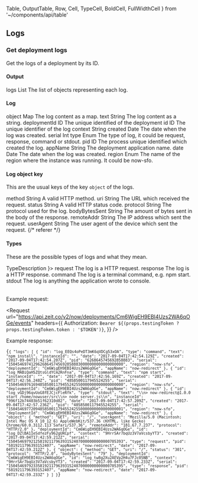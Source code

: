   Table,
  OutputTable,
  Row,
  Cell,
  TypeCell,
  BoldCell,
  FullWidthCell
} from '~/components/api/table'

## Logs

### Get deployment logs
<Endpoint method="GET" url="/v2/now/deployments/:id/events" />

Get the logs of a deployment by its ID.

#### Output
<OutputTable>
  <Row>
    <BoldCell>logs</BoldCell>
    <TypeCell>List</TypeCell>
    <Cell>The list of objects representing each log.</Cell>
  </Row>
</OutputTable>

#### Log
<OutputTable>
  <Row>
    <BoldCell>object</BoldCell>
    <TypeCell>Map</TypeCell>
    <Cell>The log content as a map.</Cell>
  </Row>
  <Row>
    <BoldCell>text</BoldCell>
    <TypeCell>String</TypeCell>
    <Cell>The log content as a string.</Cell>
  </Row>
  <Row>
    <BoldCell>deploymentId</BoldCell>
    <TypeCell>ID</TypeCell>
    <Cell>The unique identified of the deployment</Cell>
  </Row>
  <Row>
    <BoldCell>id</BoldCell>
    <TypeCell>ID</TypeCell>
    <Cell>The unique identifier of the log</Cell>
  </Row>
  <Row>
    <BoldCell>context</BoldCell>
    <TypeCell>String</TypeCell>
    <Cell></Cell>
  </Row>
  <Row>
    <BoldCell>created</BoldCell>
    <TypeCell>Date</TypeCell>
    <Cell>The date when the log was created.</Cell>
  </Row>
  <Row>
    <BoldCell>serial</BoldCell>
    <TypeCell>Int</TypeCell>
    <Cell></Cell>
  </Row>
  <Row>
    <BoldCell>type</BoldCell>
    <TypeCell>Enum</TypeCell>
    <Cell>The type of log, it could be <InlineCode>request</InlineCode>, <InlineCode>response</InlineCode>, <InlineCode>command</InlineCode> or <InlineCode>stdout</InlineCode>.</Cell>
  </Row>
  <Row>
    <BoldCell>pid</BoldCell>
    <TypeCell>ID</TypeCell>
    <Cell>The process unique identified which created the log.</Cell>
  </Row>
  <Row>
    <BoldCell>appName</BoldCell>
    <TypeCell>String</TypeCell>
    <Cell>The deployment application name.</Cell>
  </Row>
  <Row>
    <BoldCell>date</BoldCell>
    <TypeCell>Date</TypeCell>
    <Cell>The date when the log was created.</Cell>
  </Row>
  <Row>
    <BoldCell>region</BoldCell>
    <TypeCell>Enum</TypeCell>
    <Cell>The name of the region where the instance was running. It could be <InlineCode>now-sfo</InlineCode>.</Cell>
  </Row>
</OutputTable>

#### Log object key
This are the usual keys of the key `object` of the logs.

<OutputTable>
  <Row>
    <BoldCell>method</BoldCell>
    <TypeCell>String</TypeCell>
    <Cell>A valid HTTP method.</Cell>
  </Row>
  <Row>
    <BoldCell>uri</BoldCell>
    <TypeCell>String</TypeCell>
    <Cell>The URL which received the request.</Cell>
  </Row>
  <Row>
    <BoldCell>status</BoldCell>
    <TypeCell>String</TypeCell>
    <Cell>A valid <ExternalLink href="https://en.wikipedia.org/wiki/List_of_HTTP_status_codes">HTTP status code</ExternalLink>.</Cell>
  </Row>
  <Row>
    <BoldCell>protocol</BoldCell>
    <TypeCell>String</TypeCell>
    <Cell>The protocol used for the log.</Cell>
  </Row>
  <Row>
    <BoldCell>bodyBytesSent</BoldCell>
    <TypeCell>String</TypeCell>
    <Cell>The amount of bytes sent in the body of the response.</Cell>
  </Row>
  <Row>
    <BoldCell>remoteAddr</BoldCell>
    <TypeCell>String</TypeCell>
    <Cell>The IP address which sent the request.</Cell>
  </Row>
  <Row>
    <BoldCell>userAgent</BoldCell>
    <TypeCell>String</TypeCell>
    <Cell>The user agent of the device which sent the request.</Cell>
  </Row>
  {/* <Row>
    <BoldCell>referer</BoldCell>
    <TypeCell></TypeCell>
    <Cell></Cell>
  </Row> */}
</OutputTable>

#### Types
These are the possible types of logs and what they mean.

<Table head={
  <Row>
    <Cell isHead>Type</Cell>
    <FullWidthCell isHead>Description</FullWidthCell>
  </Row>
}>
  <Row>
    <BoldCell>request</BoldCell>
    <Cell>The log is a HTTP request.</Cell>
  </Row>
  <Row>
    <BoldCell>response</BoldCell>
    <Cell>The log is a HTTP response.</Cell>
  </Row>
  <Row>
    <BoldCell>command</BoldCell>
    <Cell>The log is a terminal command, e.g. <InlineCode>npm start</InlineCode>.</Cell>
  </Row>
  <Row>
    <BoldCell>stdout</BoldCell>
    <Cell>The log is anything the application wrote to console.</Cell>
  </Row>
</Table>

<Example>
  Example request:

  <Request
    url="https://api.zeit.co/v2/now/deployments/Cm6WigEH9EBI4Uzs2WA6qOGe/events"
    headers={{
      Authorization: `Bearer ${(props.testingToken ? props.testingToken.token : '$TOKEN')}`,
    }}
  />

  Example response:

  <Code syntax="json">{`{
    "logs": [
      {
        "id": "log_EEQs4oPeDT3mK6qVDCg53xOA",
        "type": "command",
        "text": "npm install",
        "instanceId": "",
        "date": "2017-09-04T17:42:54.129Z",
        "created": "2017-09-04T17:42:54.207Z",
        "pid": "6268645745692858883",
        "serial": "150454697412962686457456928588830000000000000000000",
        "region": "now-sfo",
        "deploymentId": "Cm6WigEH9EBI4Uzs2WA6qOGe",
        "appName": "now-redirect"
      },
      {
        "id": "log_MABiQaH5ZQtsGldYCm2RnFna",
        "type": "command",
        "text": "npm start",
        "instanceId": "",
        "date": "2017-09-04T17:42:56.169Z",
        "created": "2017-09-04T17:42:56.248Z",
        "pid": "4858500117945524255",
        "serial": "150454697616948585001179455242550000000000000000000",
        "region": "now-sfo",
        "deploymentId": "Cm6WigEH9EBI4Uzs2WA6qOGe",
        "appName": "now-redirect"
      },
      {
        "id": "log_vGDj96qvUoG8fEJCjcFleRfk",
        "type": "stdout",
        "text": "\\n> now-redirect@1.0.0 start /home/nowuser/src\\n> node server.js\\n",
        "instanceId": "996f12b74403b51f62310d82",
        "date": "2017-09-04T17:42:57.209Z",
        "created": "2017-09-04T17:42:57.236Z",
        "pid": "4858500117945524255",
        "serial": "150454697720948585001179455242550000000000000000001",
        "region": "now-sfo",
        "deploymentId": "Cm6WigEH9EBI4Uzs2WA6qOGe",
        "appName": "now-redirect"
      },
      {
        "object": {
          "method": "GET",
          "uri": "/",
          "userAgent": "Mozilla/5.0 (Macintosh; Intel Mac OS X 10_12_6) AppleWebKit/537.36 (KHTML, like Gecko) Chrome/60.0.3112.113 Safari/537.36",
          "remoteAddr": "181.67.7.237",
          "protocol": "HTTP/2.0"
        },
        "deploymentId": "Cm6WigEH9EBI4Uzs2WA6qOGe",
        "id": "log_DZlBA1IeSdfezFy962gURCpf",
        "context": "9HrrSAr7bqUz3V7aVcsbyYT3",
        "created": "2017-09-04T17:42:59.212Z",
        "serial": "150454697921258192117963931524070000000000000705393",
        "type": "request",
        "pid": "5819211796393152407",
        "appName": "now-redirect",
        "date": "2017-09-04T17:42:59.212Z"
      },
      {
        "object": {
          "method": "GET",
          "uri": "/",
          "status": "301",
          "protocol": "HTTP/2.0",
          "bodyBytesSent": "79"
        },
        "deploymentId": "Cm6WigEH9EBI4Uzs2WA6qOGe",
        "id": "log_tw8g2Xu2AEVp2H4u7FJc05NB",
        "context": "9HrrSAr7bqUz3V7aVcsbyYT3",
        "created": "2017-09-04T17:42:59.233Z",
        "serial": "150454697923358192117963931524070000000000000705395",
        "type": "response",
        "pid": "5819211796393152407",
        "appName": "now-redirect",
        "date": "2017-09-04T17:42:59.233Z"
      }
    ]
  }`}</Code>
</Example>

